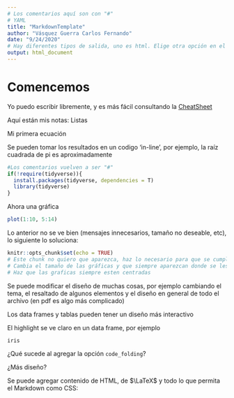 ```yaml
---
# Los comentarios aquí son con "#"
# YAML
title: "MarkdownTemplate"
author: "Vásquez Guerra Carlos Fernando"
date: "9/24/2020"
# Hay diferentes tipos de salida, uno es html. Elige otra opción en el boton knit para ver los cambios.
output: html_document
---
```


<!-- Los comentarios aquí no pueden ser con "#" -->

# Comencemos

<!-- Agrega aquí diferentes "#" para visualizar como cambia la jerarquía en los encabezados -->

Yo puedo escribir libremente, y es más fácil consultando la [CheatSheet](https://rstudio.com/wp-content/uploads/2015/02/rmarkdown-cheatsheet.pdf)

<!-- Cambia el siguiente texto a negritas-->

Aquí están mis notas: Listas

 <!-- Cambia la palabra ecuación a cursiva -->
 
 Mi primera ecuación 
 
 <!-- Agrega una ecuación en formato Latex -->
 
 <!-- Si conoces algo más de Latex puedes agregarlo librermente, si tienes problemas con PDF evita este punto -->

<!-- Agrega una lista como receta de comida -->
<!-- Añade la imagen de la carpeta images -->
<!-- Inserta algún enlace de otra CheatSheet -->

<!-- Completa la siguiente sentencia -->
Se pueden tomar los resultados en un codigo 'in-line', por ejemplo, la raíz cuadrada de pi es aproximadamente 

```r
#Los comentarios vuelven a ser "#"
if(!require(tidyverse)){
  install.packages(tidyverse, dependencies = T)
  library(tidyverse)
}
```

Ahora una gráfica

```r
plot(1:10, 5:14)
```

Lo anterior no se ve bien (mensajes innecesarios, tamaño no deseable, etc), lo siguiente lo soluciona:

```r
knitr::opts_chunk$set(echo = TRUE)
# Este chunk no quiero que aparezca, haz lo necesario para que se cumpla este requerimiento
# Cambia el tamaño de las gráficas y que siempre aparezcan donde se les indique
# Haz que las graficas siempre esten centradas
```

<!-- Coloca aquí un chunk con diferentes dimensiones para la gráfica anterior -->

Se puede modificar el diseño de muchas cosas, por ejemplo cambiando el tema, el resaltado de algunos elementos y el diseño en general de todo el archivo (en pdf es algo más complicado)

<!-- Cambia a otro tema agregando: -->

<!-- output: -->
<!--   html_document: -->
<!--     theme: ... -->

Los data frames y tablas pueden tener un diseño más interactivo

<!-- Cambia esto agregando: -->

<!-- output: -->
<!--   html_document: -->
<!--     df_print: ... -->

El highlight se ve claro en un data frame, por ejemplo

```r
iris
```

<!-- Cambia esto agregando: -->

<!-- output: -->
<!--   html_document: -->
<!--     highlight: ... -->

¿Qué sucede al agregar la opción `code_folding`?

<!-- Prueba cambiando las opciones para pdf a ver que sucede -->

<!-- ¿Para qué se utilizo ``? -->

¿Más diseño?

<!-- Agrega el archivo css en el YALM -->
<!-- Agrega toc_float en la sálida HTML -->
<!-- Ve que sucede al agregar keep_md : yes -->

Se puede agregar contenido de HTML, de $\LaTeX$ y todo lo que permita el Markdown como CSS:

<!-- <center> -->
<!-- <h2>Pon tu nombre</h2> -->
<!-- <h4>Apellidos</h4> -->
<!-- <h4>¿Algo más?</h4> -->
<!-- </center> -->